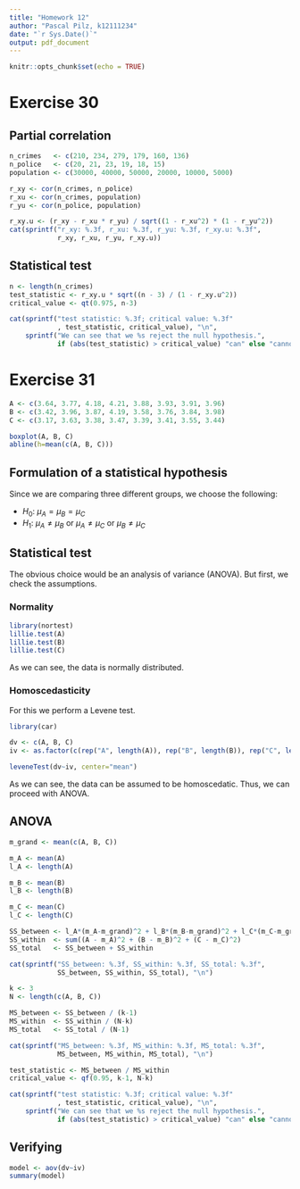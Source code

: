 ```yaml
---
title: "Homework 12"
author: "Pascal Pilz, k12111234"
date: "`r Sys.Date()`"
output: pdf_document
---
```


```r
knitr::opts_chunk$set(echo = TRUE)
```

# Exercise 30

## Partial correlation

```r
n_crimes   <- c(210, 234, 279, 179, 160, 136)
n_police   <- c(20, 21, 23, 19, 18, 15)
population <- c(30000, 40000, 50000, 20000, 10000, 5000)

r_xy <- cor(n_crimes, n_police)
r_xu <- cor(n_crimes, population)
r_yu <- cor(n_police, population)

r_xy.u <- (r_xy - r_xu * r_yu) / sqrt((1 - r_xu^2) * (1 - r_yu^2))
cat(sprintf("r_xy: %.3f, r_xu: %.3f, r_yu: %.3f, r_xy.u: %.3f",
            r_xy, r_xu, r_yu, r_xy.u))
```

## Statistical test

```r
n <- length(n_crimes)
test_statistic <- r_xy.u * sqrt((n - 3) / (1 - r_xy.u^2))
critical_value <- qt(0.975, n-3)

cat(sprintf("test statistic: %.3f; critical value: %.3f"
            , test_statistic, critical_value), "\n",
    sprintf("We can see that we %s reject the null hypothesis.",
            if (abs(test_statistic) > critical_value) "can" else "cannot"))
```

\newpage

# Exercise 31

```r
A <- c(3.64, 3.77, 4.18, 4.21, 3.88, 3.93, 3.91, 3.96)
B <- c(3.42, 3.96, 3.87, 4.19, 3.58, 3.76, 3.84, 3.98)
C <- c(3.17, 3.63, 3.38, 3.47, 3.39, 3.41, 3.55, 3.44)

boxplot(A, B, C)
abline(h=mean(c(A, B, C)))
```

## Formulation of a statistical hypothesis

Since we are comparing three different groups, we choose the following:

- $H_0$: $\mu_A = \mu_B = \mu_C$
- $H_1$: $\mu_A \neq \mu_B$ or $\mu_A \neq \mu_C$ or $\mu_B \neq \mu_C$

## Statistical test

The obvious choice would be an analysis of variance (ANOVA). But first, we check the assumptions.

### Normality

```r
library(nortest)
lillie.test(A)
lillie.test(B)
lillie.test(C)
```

As we can see, the data is normally distributed.

### Homoscedasticity

For this we perform a Levene test.

```r
library(car)

dv <- c(A, B, C)
iv <- as.factor(c(rep("A", length(A)), rep("B", length(B)), rep("C", length(C))))

leveneTest(dv~iv, center="mean")
```

As we can see, the data can be assumed to be homoscedatic. Thus, we can proceed with ANOVA.

## ANOVA

```r
m_grand <- mean(c(A, B, C))

m_A <- mean(A)
l_A <- length(A)

m_B <- mean(B)
l_B <- length(B)

m_C <- mean(C)
l_C <- length(C)

SS_between <- l_A*(m_A-m_grand)^2 + l_B*(m_B-m_grand)^2 + l_C*(m_C-m_grand)^2
SS_within  <- sum((A - m_A)^2 + (B - m_B)^2 + (C - m_C)^2)
SS_total   <- SS_between + SS_within

cat(sprintf("SS_between: %.3f, SS_within: %.3f, SS_total: %.3f",
            SS_between, SS_within, SS_total), "\n")

k <- 3
N <- length(c(A, B, C))

MS_between <- SS_between / (k-1)
MS_within  <- SS_within / (N-k)
MS_total   <- SS_total / (N-1)

cat(sprintf("MS_between: %.3f, MS_within: %.3f, MS_total: %.3f",
            MS_between, MS_within, MS_total), "\n")

test_statistic <- MS_between / MS_within
critical_value <- qf(0.95, k-1, N-k)

cat(sprintf("test statistic: %.3f; critical value: %.3f"
            , test_statistic, critical_value), "\n",
    sprintf("We can see that we %s reject the null hypothesis.",
            if (abs(test_statistic) > critical_value) "can" else "cannot"))
```

## Verifying

```r
model <- aov(dv~iv)
summary(model)
```













